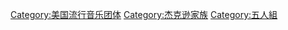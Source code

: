 [[Category:美国流行音乐团体|Category:美国流行音乐团体]]
[[Category:杰克逊家族|Category:杰克逊家族]]
[[Category:五人組|Category:五人組]]